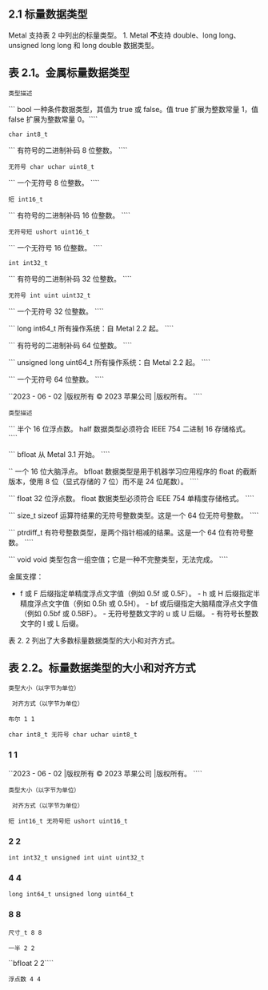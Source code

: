 ## 2.1 标量数据类型

Metal 支持表 2 中列出的标量类型。 1. Metal **不**支持 double、long long、unsigned long long 和 long double 数据类型。

## 表 2.1。金属标量数据类型

`类型描述`

``` bool 一种条件数据类型，其值为 true 或 false。值 true 扩展为整数常量 1，值 false 扩展为整数常量 0。````

`char int8_t`

``` 有符号的二进制补码 8 位整数。 ````

`无符号 char uchar uint8_t`

``` 一个无符号 8 位整数。 ````

`短 int16_t`

``` 有符号的二进制补码 16 位整数。 ````

`无符号短 ushort uint16_t`

``` 一个无符号 16 位整数。 ````

`int int32_t`

``` 有符号的二进制补码 32 位整数。 ````

`无符号 int uint uint32_t`

``` 一个无符号 32 位整数。 ````

``` long int64_t 所有操作系统：自 Metal 2.2 起。 ````

``` 有符号的二进制补码 64 位整数。 ````

``` unsigned long uint64_t 所有操作系统：自 Metal 2.2 起。 ````

``` 一个无符号 64 位整数。 ````

``2023 - 06 - 02 |版权所有 © 2023 苹果公司 |版权所有。 ````

`类型描述`

``` 半个 16 位浮点数。 half 数据类型必须符合 IEEE 754 二进制 16 存储格式。 ````

``` bfloat 从 Metal 3.1 开始。 ````

`` 一个 16 位大脑浮点。 bfloat 数据类型是用于机器学习应用程序的 float 的截断版本，使用 8 位（显式存储的 7 位）而不是 24 位尾数）。 ````

``` float 32 位浮点数。 float 数据类型必须符合 IEEE 754 单精度存储格式。 ````

``` size_t sizeof 运算符结果的无符号整数类型。这是一个 64 位无符号整数。 ````

``` ptrdiff_t 有符号整数类型，是两个指针相减的结果。这是一个 64 位有符号整数。 ````

``` void void 类型包含一组空值；它是一种不完整类型，无法完成。 ````

金属支撑：

- f 或 F 后缀指定单精度浮点文字值（例如 0.5f 或 0.5F）。 - h 或 H 后缀指定半精度浮点文字值（例如 0.5h 或 0.5H）。 - bf 或后缀指定大脑精度浮点文字值（例如 0.5bf 或 0.5BF）。 - 无符号整数文字的 u 或 U 后缀。 - 有符号长整数文字的 l 或 L 后缀。

表 2. 2 列出了大多数标量数据类型的大小和对齐方式。

## 表 2.2。标量数据类型的大小和对齐方式

`类型大小（以字节为单位）`

` 对齐方式（以字节为单位）`

`布尔 1 1`

`char int8_t 无符号 char uchar uint8_t`

### 1 1

``2023 - 06 - 02 |版权所有 © 2023 苹果公司 |版权所有。 ````

`类型大小（以字节为单位）`

` 对齐方式（以字节为单位）`

`短 int16_t 无符号短 ushort uint16_t`

### 2 2

`int int32_t unsigned int uint uint32_t`

### 4 4

`long int64_t unsigned long uint64_t`

### 8 8

`尺寸_t 8 8`

`一半 2 2`

``bfloat 2 2````

`浮点数 4 4`
